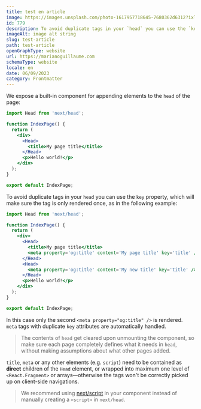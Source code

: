 ```yaml
---
title: test en article
image: https://images.unsplash.com/photo-1617957718645-7680362d6312?ixlib=rb-4.0.3&ixid=M3wxMjA3fDB8MHxzZWFyY2h8Mnx8Z3JhZGllbnQlMjBncmVlbnxlbnwwfHwwfHx8MA%3D%3D&w=1000&q=80
id: 779
description: To avoid duplicate tags in your `head` you can use the `key` property, which will make sure the tag is only rendered once, as in the following example
imageAlt: image alt string
slug: test-article
path: test-article
openGraphType: website
url: https://marianoguillaume.com
schemaType: website
locale: en
date: 06/09/2023
category: Frontmatter
---
```


We expose a built-in component for appending elements to the `head` of the page:

```jsx
import Head from 'next/head';

function IndexPage() {
  return (
    <div>
      <Head>
        <title>My page title</title>
      </Head>
      <p>Hello world!</p>
    </div>
  );
}

export default IndexPage;
```

To avoid duplicate tags in your `head` you can use the `key` property, which will make sure the tag is only rendered once, as in the following example:

```jsx
import Head from 'next/head';

function IndexPage() {
  return (
    <div>
      <Head>
        <title>My page title</title>
        <meta property='og:title' content='My page title' key='title' />
      </Head>
      <Head>
        <meta property='og:title' content='My new title' key='title' />
      </Head>
      <p>Hello world!</p>
    </div>
  );
}

export default IndexPage;
```

In this case only the second `<meta property="og:title" />` is rendered. `meta` tags with duplicate `key` attributes are automatically handled.

> The contents of `head` get cleared upon unmounting the component, so make sure each page completely defines what it needs in `head`, without making assumptions about what other pages added.

`title`, `meta` or any other elements (e.g. `script`) need to be contained as **direct** children of the `Head` element,
or wrapped into maximum one level of `<React.Fragment>` or arrays—otherwise the tags won't be correctly picked up on client-side navigations.

> We recommend using [next/script](/docs/pages/building-your-application/optimizing/scripts) in your component instead of manually creating a `<script>` in `next/head`.
